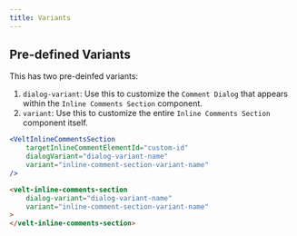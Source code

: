 ```yaml
---
title: Variants
---
```



## Pre-defined Variants

This has two pre-deinfed variants:
1. `dialog-variant`: Use this to customize the `Comment Dialog` that appears within the `Inline Comments Section` component.
2. `variant`: Use this to customize the entire `Inline Comments Section` component itself.



<RequestExample>

```jsx React / Next.js
<VeltInlineCommentsSection
    targetInlineCommentElementId="custom-id"	
	dialogVariant="dialog-variant-name"
    variant="inline-comment-section-variant-name"
/>

```


```HTML HTML
<velt-inline-comments-section
    dialog-variant="dialog-variant-name"
    variant="inline-comment-section-variant-name"
>
</velt-inline-comments-section>
```
</RequestExample>
